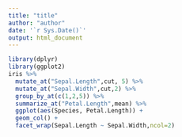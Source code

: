 ```yaml
---
title: "title"
author: "author"
date: '`r Sys.Date()`'
output: html_document
---
```


```r
library(dplyr)
library(ggplot2)
iris %>%
  mutate_at("Sepal.Length",cut, 5) %>%
  mutate_at("Sepal.Width",cut,2) %>%
  group_by_at(c(1,2,5)) %>%
  summarize_at("Petal.Length",mean) %>%
  ggplot(aes(Species, Petal.Length)) +
  geom_col() +
  facet_wrap(Sepal.Length ~ Sepal.Width,ncol=2)
```